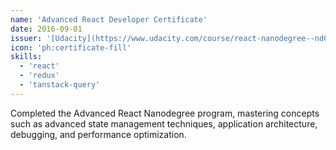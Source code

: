 ```yaml
---
name: 'Advanced React Developer Certificate'
date: 2016-09-01
issuer: '[Udacity](https://www.udacity.com/course/react-nanodegree--nd019)'
icon: 'ph:certificate-fill'
skills:
  - 'react'
  - 'redux'
  - 'tanstack-query'
---
```


Completed the Advanced React Nanodegree program, mastering concepts such as advanced state management techniques, application architecture, debugging, and performance optimization.

